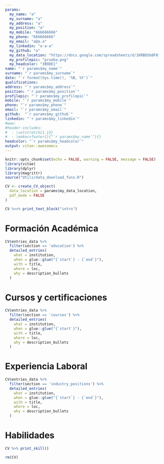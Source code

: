 ---
params:
  my_name: "a"
  my_surname: "a"
  my_address: "a"
  my_position: "a"
  my_mobile: "666666666"
  my_phone: "666666666"
  my_email: "a@a.a"
  my_linkedin: "a-a-a"
  my_github: "a"
  my_data_location: "https://docs.google.com/spreadsheets/d/1KRBDSb8F8fOS9nQpcMOPTNqzA6FCjNxvLfWZsv0eunk/edit?usp=sharing"
  my_profilepic: "prueba.png"
  my_headcolor: "3B9DE1"
name: "`r params$my_name`"
surname: "`r params$my_surname`"
date: "`r format(Sys.time(), '%B, %Y')`"
qualifications:
address: "`r params$my_address`"
position: "`r params$my_position`"
profilepic: "`r params$my_profilepic`"
mobile: "`r params$my_mobile`"
phone: "`r params$my_phone`"
email: "`r params$my_email`"
github:  "`r params$my_github`"
linkedin: "`r params$my_linkedin`"
#www: 
#header-includes:
#  - \setstretch{1.15}
#  - \makecvfooter{}{"`r params$my_name`"}{}
headcolor: "`r params$my_headcolor`"
output: vitae::awesomecv
---


```{r setup, include=FALSE}
knitr::opts_chunk$set(echo = FALSE, warning = FALSE, message = FALSE)
library(vitae)
library(dplyr)
library(magrittr)
source("Utils/data_download_funs.R")

CV <- create_CV_object(
  data_location = params$my_data_location,  
  pdf_mode = FALSE
)
```


```{r, results='asis'}
CV %<>% print_text_block("intro") 
```

# Formación Académica

```{r}
CV$entries_data %>% 
  filter(section == 'education') %>% 
  detailed_entries(
    what = institution,
    when = glue::glue("{`start`} - {`end`}"),
    with = title,
    where = loc,
    why = description_bullets
  )
```


# Cursos y certificaciones

```{r}
CV$entries_data %>% 
  filter(section == 'courses') %>% 
  detailed_entries(
    what = institution,
    when = glue::glue("{`start`}"),
    with = title,
    where = loc,
    why = description_bullets
  )
```

# Experiencia Laboral

```{r}
CV$entries_data %>% 
  filter(section == 'industry_positions') %>% 
  detailed_entries(
    what = institution,
    when = glue::glue("{`start`} - {`end`}"),
    with = title,
    where = loc,
    why = description_bullets
  )
```


# Habilidades

```{r, results='asis'}
CV %>% print_skill()
```



```{r}
rm(CV)
```